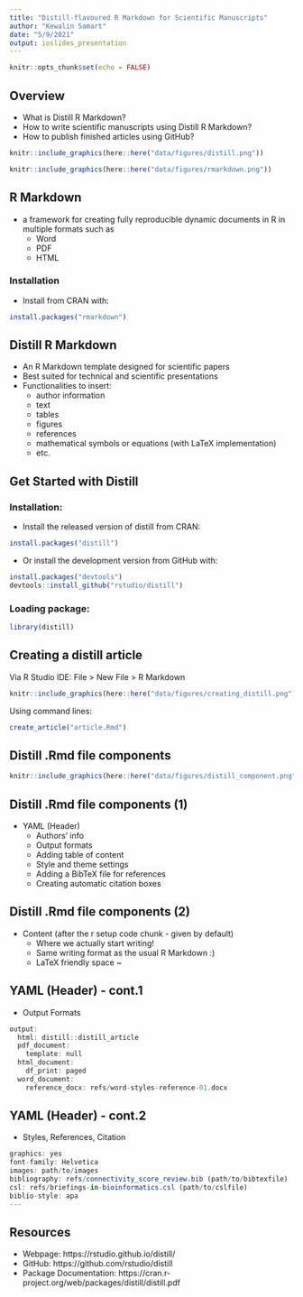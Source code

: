 ```yaml
---
title: "Distill-flavoured R Markdown for Scientific Manuscripts"
author: "Kewalin Samart"
date: "5/9/2021"
output: ioslides_presentation
---
```


```r
knitr::opts_chunk$set(echo = FALSE)
```

## Overview

- What is Distill R Markdown?
- How to write scientific manuscripts using Distill R Markdown?
- How to publish finished articles using GitHub?

```r
knitr::include_graphics(here::here("data/figures/distill.png"))
```
```r
knitr::include_graphics(here::here("data/figures/rmarkdown.png"))
```

## R Markdown

- a framework for creating fully reproducible dynamic documents in R in multiple formats such as 
  - Word
  - PDF
  - HTML
  
### Installation
- Install from CRAN with:
```r
install.packages("rmarkdown")
```

## Distill R Markdown

- An R Markdown template designed for scientific papers
- Best suited for technical and scientific presentations
- Functionalities to insert:
  - author information
  * text
  * tables
  * figures
  * references
  * mathematical symbols or equations (with LaTeX implementation)
  * etc.

## Get Started with Distill
### Installation:

- Install the released version of distill from CRAN:
```r
install.packages("distill")
```

- Or install the development version from GitHub with:
```r
install.packages("devtools")
devtools::install_github("rstudio/distill")
```

### Loading package:
```r
library(distill)
```

## Creating a distill article

Via R Studio IDE: File > New File > R Markdown

```r
knitr::include_graphics(here::here("data/figures/creating_distill.png"))
```

Using command lines:
```r
create_article("article.Rmd")
```

## Distill .Rmd file components

```r
knitr::include_graphics(here::here("data/figures/distill_component.png"))
```

## Distill .Rmd file components (1)

- YAML (Header)
  - Authors' info
  - Output formats
  - Adding table of content
  - Style and theme settings
  - Adding a BibTeX file for references
  - Creating automatic citation boxes

## Distill .Rmd file components (2)

- Content (after the r setup code chunk - given by default)
  - Where we actually start writing!
  - Same writing format as the usual R Markdown :)
  - LaTeX friendly space ~

## YAML (Header) - cont.1

- Output Formats
```r
output:
  html: distill::distill_article
  pdf_document:
    template: null
  html_document:
    df_print: paged
  word_document:
    reference_docx: refs/word-styles-reference-01.docx
```

## YAML (Header) - cont.2 

- Styles, References, Citation
```r
graphics: yes
font-family: Helvetica
images: path/to/images
bibliography: refs/connectivity_score_review.bib (path/to/bibtexfile)
csl: refs/briefings-in-bioinformatics.csl (path/to/cslfile)
biblio-style: apa
---
```


## Resources

- Webpage: https://rstudio.github.io/distill/
- GitHub: https://github.com/rstudio/distill
- Package Documentation: https://cran.r-project.org/web/packages/distill/distill.pdf